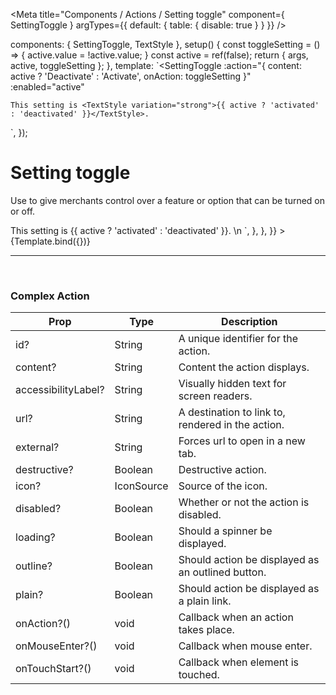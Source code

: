 
<Meta
  title="Components / Actions / Setting toggle"
  component={ SettingToggle }
  argTypes={{
    default: {
      table: { disable: true }
    }
  }}
/>

  components: { SettingToggle, TextStyle },
  setup() {
    const toggleSetting = () => {
      active.value = !active.value;
    }
    const active = ref(false);
    return { args, active, toggleSetting };
  },
  template: `<SettingToggle
    :action="{ content: active ? 'Deactivate' : 'Activate', onAction: toggleSetting }"
    :enabled="active"
  >
    This setting is <TextStyle variation="strong">{{ active ? 'activated' : 'deactivated' }}</TextStyle>.
  </SettingToggle>`,
});

# Setting toggle

Use to give merchants control over a feature or option that can be turned on or off.

<Canvas>
  <Story
    name="Setting toggle"
    height="120px"
    parameters={{
      docs: {
        source: {
          code: dedent`
            <SettingToggle
              :action="{ content: active ? 'Deactivate' : 'Activate', onAction: toggleSetting }"
              :enabled="active"
            >
              This setting is <TextStyle variation="strong">{{ active ? 'activated' : 'deactivated' }}</TextStyle>.
            </SettingToggle>\n
            <script setup>
              const toggleSetting = () => {
                active.value = !active.value;
              }
              const active = ref(false);
            </script>
            `,
        },
      },
    }}
  >
    {Template.bind({})}
  </Story>
</Canvas>

<ArgsTable story="Setting toggle" />

---

<br/>

### **Complex Action**

| Prop             | Type                          | Description     |
| ---------------- | ----------------------------- | --------------- |
| id?              | String       | A unique identifier for the action. |
| content?         | String       | Content the action displays. |
| accessibilityLabel?  | String  | Visually hidden text for screen readers. |
| url?             | String       | A destination to link to, rendered in the action. |
| external?        | String       | Forces url to open in a new tab. |
| destructive?     | Boolean      | Destructive action. |
| icon?            | IconSource   | Source of the icon. |
| disabled?        | Boolean      | Whether or not the action is disabled. |
| loading?         | Boolean      | Should a spinner be displayed. |
| outline?         | Boolean      | Should action be displayed as an outlined button. |
| plain?           | Boolean      | Should action be displayed as a plain link. |
| onAction?()      | void         | Callback when an action takes place. |
| onMouseEnter?()  | void         | Callback when mouse enter. |
| onTouchStart?()  | void         | Callback when element is touched. |
